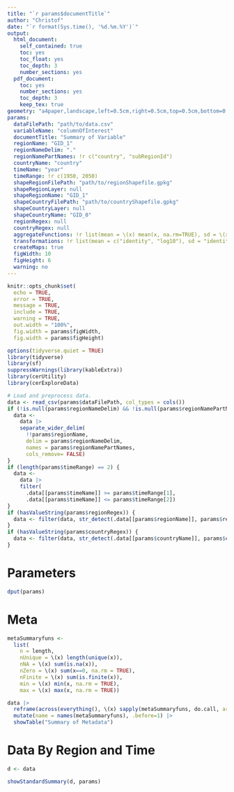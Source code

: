 ```yaml
---
title: "`r params$documentTitle`"
author: "Christof"
date: "`r format(Sys.time(), '%d.%m.%Y')`"
output: 
  html_document:
    self_contained: true
    toc: yes
    toc_float: yes
    toc_depth: 3
    number_sections: yes
  pdf_document:
    toc: yes
    number_sections: yes
    toc_depth: 3
    keep_tex: true
geometry: "a4paper,landscape,left=0.5cm,right=0.5cm,top=0.5cm,bottom=0.5cm,footnotesep=0.0cm,footskip=0.1cm"
params:
  dataFilePath: "path/to/data.csv"
  variableName: "columnOfInterest"
  documentTitle: "Summary of Variable"
  regionName: "GID_1"
  regionNameDelim: "."
  regionNamePartNames: !r c("country", "subRegionId")
  countryName: "country"
  timeName: "year"
  timeRange: !r c(1950, 2050)
  shapeRegionFilePath: "path/to/regionShapefile.gpkg"
  shapeRegionLayer: null
  shapeRegionName: "GID_1"
  shapeCountryFilePath: "path/to/countryShapefile.gpkg"
  shapeCountryLayer: null
  shapeCountryName: "GID_0"
  regionRegex: null
  countryRegex: null
  aggregateFunctions: !r list(mean = \(x) mean(x, na.rm=TRUE), sd = \(x) sd(x, na.rm=TRUE))
  transformations: !r list(mean = c("identity", "log10"), sd = "identity")
  createMaps: true
  figWidth: 10
  figHeight: 6
  warning: no
---
```


```r
knitr::opts_chunk$set(
  echo = TRUE,
  error = TRUE,
  message = TRUE,
  include = TRUE,
  warning = TRUE,
  out.width = "100%",
  fig.width = params$figWidth,
  fig.width = params$figHeight)
```


```r
options(tidyverse.quiet = TRUE)
library(tidyverse)
library(sf)
suppressWarnings(library(kableExtra))
library(cerUtility)
library(cerExploreData)
```

```r
# Load and preprocess data.
data <- read_csv(params$dataFilePath, col_types = cols())
if (!is.null(params$regionNameDelim) && !is.null(params$regionNamePartNames)) {
  data <- 
    data |> 
    separate_wider_delim(
      !!params$regionName,
      delim = params$regionNameDelim, 
      names = params$regionNamePartNames,
      cols_remove= FALSE)
}
if (length(params$timeRange) == 2) {
  data <- 
    data |> 
    filter(
      .data[[params$timeName]] >= params$timeRange[1], 
      .data[[params$timeName]] <= params$timeRange[2])
}
if (hasValueString(params$regionRegex)) {
  data <- filter(data, str_detect(.data[[params$regionName]], params$regionRegex))
}
if (hasValueString(params$countryRegex)) {
  data <- filter(data, str_detect(.data[[params$countryName]], params$countryRegex))
}
```


# Parameters

```r
dput(params)
```


# Meta 

```r
metaSummaryfuns <- 
  list(
    n = length,
    nUnique = \(x) length(unique(x)),
    nNA = \(x) sum(is.na(x)),
    nZero = \(x) sum(x==0, na.rm = TRUE),
    nFinite = \(x) sum(is.finite(x)),
    min = \(x) min(x, na.rm = TRUE),
    max = \(x) max(x, na.rm = TRUE))
```

```r
data |> 
  reframe(across(everything(), \(x) sapply(metaSummaryfuns, do.call, args=list(x)))) |>
  mutate(name = names(metaSummaryfuns), .before=1) |> 
  showTable("Summary of Metadata")
```


# Data By Region and Time

```r
d <- data
```

```r
showStandardSummary(d, params)
```


